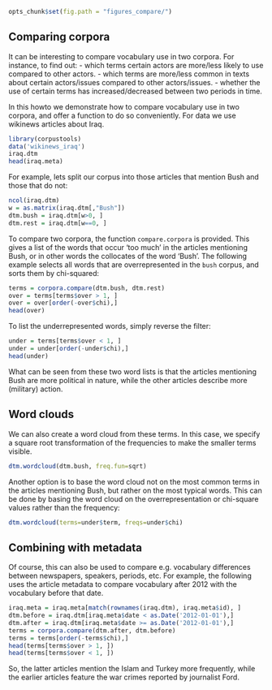 ```r
opts_chunk$set(fig.path = "figures_compare/")
```

Comparing corpora
-----------------

It can be interesting to compare vocabulary use in two corpora. For instance, to find out:
- which terms certain actors are more/less likely to use compared to other actors.
- which terms are more/less common in texts about certain actors/issues compared to other actors/issues.
- whether the use of certain terms has increased/decreased between two periods in time.

In this howto we demonstrate how to compare vocabulary use in two corpora, and offer a function to do so conveniently. 
For data we use wikinews articles about Iraq.

```r
library(corpustools)
data('wikinews_iraq')
iraq.dtm
head(iraq.meta)
```

For example, lets split our corpus into those articles that mention Bush and those that do not:

```r
ncol(iraq.dtm)
w = as.matrix(iraq.dtm[,"Bush"])
dtm.bush = iraq.dtm[w>0, ]
dtm.rest = iraq.dtm[w==0, ]
```

To compare two corpora, the function `compare.corpora` is provided. 
This gives a list of the words that occur 'too much' in the articles mentioning Bush,
or in other words the collocates of the word 'Bush'.
The following example selects all words that are overrepresented in the `bush` corpus,
and sorts them by chi-squared:

```r
terms = corpora.compare(dtm.bush, dtm.rest)
over = terms[terms$over > 1, ]
over = over[order(-over$chi),]
head(over)
```

To list the underrepresented words, simply reverse the filter:

```r
under = terms[terms$over < 1, ]
under = under[order(-under$chi),]
head(under)
```


What can be seen from these two word lists is that the articles mentioning Bush are more political in nature,
while the other articles describe more (military) action. 

Word clouds
-----------

We can also create a word cloud from these terms. In this case, we specify a square root transformation of the frequencies to make the smaller terms visible. 

```r
dtm.wordcloud(dtm.bush, freq.fun=sqrt)
```

Another option is to base the word cloud not on the most common terms in the articles mentioning Bush, but rather on the most typical words. This can be done by basing the word cloud on the overrepresentation or chi-square values rather than the frequency:

```r
dtm.wordcloud(terms=under$term, freqs=under$chi)
```

Combining with metadata
-----

Of course, this can also be used to compare e.g. vocabulary differences between newspapers, speakers, periods, etc.
For example, the following uses the article metadata to compare vocabulary after 2012 with the vocabulary before that date.

```r
iraq.meta = iraq.meta[match(rownames(iraq.dtm), iraq.meta$id), ]
dtm.before = iraq.dtm[iraq.meta$date < as.Date('2012-01-01'),]
dtm.after = iraq.dtm[iraq.meta$date >= as.Date('2012-01-01'),]
terms = corpora.compare(dtm.after, dtm.before)
terms = terms[order(-terms$chi),]
head(terms[terms$over > 1, ])
head(terms[terms$over < 1, ])
```

So, the latter articles mention the Islam and Turkey more frequently, 
while the earlier articles feature the war crimes reported by journalist Ford. 